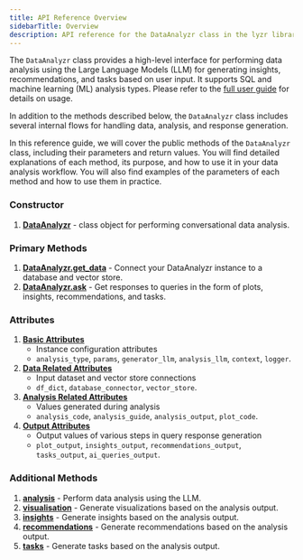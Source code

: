 ```yaml
---
title: API Reference Overview
sidebarTitle: Overview
description: API reference for the DataAnalyzr class in the lyzr library
---
```


The `DataAnalyzr` class provides a high-level interface for performing data analysis using the Large Language Models (LLM) for generating insights, recommendations, and tasks based on user input.
It supports SQL and machine learning (ML) analysis types. Please refer to the [full user guide](/pre-built-agents/data-analyzr/introduction) for details on usage.

In addition to the methods described below, the `DataAnalyzr` class includes several internal flows for handling data, analysis, and response generation.

In this reference guide, we will cover the public methods of the `DataAnalyzr` class, including their parameters and return values.
You will find detailed explanations of each method, its purpose, and how to use it in your data analysis workflow.
You will also find examples of the parameters of each method and how to use them in practice.

### Constructor
1. [**DataAnalyzr**](/pre-built-agents/data-analyzr/api-reference/constructor) - class object for performing conversational data analysis.

### Primary Methods
1. [**DataAnalyzr.get_data**](/pre-built-agents/data-analyzr/api-reference/get-data) - Connect your DataAnalyzr instance to a database and vector store.
2. [**DataAnalyzr.ask**](/pre-built-agents/data-analyzr/api-reference/ask) - Get responses to queries in the form of plots, insights, recommendations, and tasks.

### Attributes
1. [**Basic Attributes**](/pre-built-agents/data-analyzr/api-reference/attributes#basic-attributes)
    - Instance configuration attributes
    - `analysis_type`, `params`, `generator_llm`, `analysis_llm`, `context`, `logger`.
2. [**Data Related Attributes**](/pre-built-agents/data-analyzr/api-reference/attributes#data-related-attributes)
    - Input dataset and vector store connections
    - `df_dict`, `database_connector`, `vector_store`.
3. [**Analysis Related Attributes**](/pre-built-agents/data-analyzr/api-reference/attributes#analysis-related-attributes)
    - Values generated during analysis
    - `analysis_code`, `analysis_guide`, `analysis_output`, `plot_code`.
4. [**Output Attributes**](/pre-built-agents/data-analyzr/api-reference/attributes#output-attributes)
    - Output values of various steps in query response generation
    - `plot_output`, `insights_output`, `recommendations_output`, `tasks_output`, `ai_queries_output`.

### Additional Methods
1. [**analysis**](/pre-built-agents/data-analyzr/api-reference/methods#analysis) - Perform data analysis using the LLM.
2. [**visualisation**](/pre-built-agents/data-analyzr/api-reference/methods#visualisation) - Generate visualizations based on the analysis output.
3. [**insights**](/pre-built-agents/data-analyzr/api-reference/methods#insights) - Generate insights based on the analysis output.
4. [**recommendations**](/pre-built-agents/data-analyzr/api-reference/methods#recommendations) - Generate recommendations based on the analysis output.
5. [**tasks**](/pre-built-agents/data-analyzr/api-reference/methods#tasks) - Generate tasks based on the analysis output.